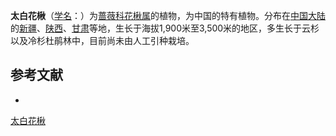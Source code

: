 {{Speciesbox
| name = 太白花楸
| status = 
| status_system = 
| image =
| genus = Sorbus
| species = tapashana
| authority = Schneid.
}}

'''太白花楸'''（[[学名|学名]]：{{lang|la|''Sorbus tapashana''}}）为[[蔷薇科|蔷薇科]][[花楸属|花楸属]]的植物，为中国的特有植物。分布在[[中国大陆|中国大陆]]的[[新疆|新疆]]、[[陕西|陕西]]、[[甘肃|甘肃]]等地，生长于海拔1,900米至3,500米的地区，多生长于云杉以及冷杉杜鹃林中，目前尚未由人工引种栽培。

== 参考文献 ==
<div class="references-small">
* {{cite web| url =http://www.bioinfo.cn/db05/KmzwSpecies.php?action=view&id=19314| title =太白花楸| work =《中国高等植物数据库全库》| publisher =中国科学院微生物研究所| author =昆明植物研究所| accessdate =2009-02-25| deadurl =yes| archiveurl =https://web.archive.org/web/20160305000028/http://www.bioinfo.cn/db05/KmzwSpecies.php?action=view&id=19314| archivedate =2016-03-05}}
</div>
{{Taxonbar|from=Q10941674}}

[[Category:花楸属|太白花楸]]


{{植物小作品}}